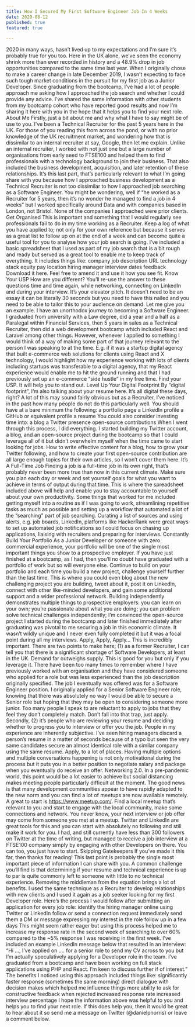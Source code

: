 ```yaml
---
title: How I Secured My First Software Engineer Job In 4 Weeks
date: 2020-08-12
published: true
featured: true

---
```

2020 in many ways, hasn’t lived up to my expectations and I’m sure it’s probably true for you too. Here in the UK alone, we’ve seen the economy shrink more than ever recorded in history and a 48.9% drop in job opportunities compared to the same time last year.
When I originally chose to make a career change in late December 2019, I wasn’t expecting to face such tough market conditions in the pursuit for my first job as a Junior Developer.
Since graduating from the bootcamp, I’ve had a lot of people approach me asking how I approached the job search and whether I could provide any advice. I’ve shared the same information with other students from my bootcamp cohort who have reported good results and now I’m sharing it here with you in the hope that it helps you to find your next role.
About Me
Firstly, just a bit about me and why what I have to say might be of use to you. I’ve been a Technical Recruiter for the past 5 years here in the UK. For those of you reading this from across the pond, or with no prior knowledge of the UK recruitment market, and wondering how that is dissimilar to an internal recruiter at say, Google, then let me explain.
Unlike an internal recruiter, I worked with not just one but a large number of organisations from early seed to FTSE100 and helped them to find professionals with a technology background to join their business. That also included the business development, acquisition, and later retention of these relationships.
It’s this last part, that’s particularly relevant to what I’m going share with you because how I approached business development as a Technical Recruiter is not too dissimilar to how I approached job searching as a Software Engineer.
You might be wondering, well if “he worked as a Recruiter for 5 years, then it’s no wonder he managed to find a job in 4 weeks” but I worked specifically around Data and with companies based in London, not Bristol. None of the companies I approached were prior clients.
Get Organised
This is important and something that I would regularly see professionals fail to do in my time working as a Recruiter. Keep a log of what you have applied to; not only for your own reference but because it serves as a great list to follow up on at the end of a week and can become quite a useful tool for you to analyse how your job search is going.
I’ve included a basic spreadsheet that I used as part of my job search that is a bit rough and ready but served as a great tool to enable me to keep track of everything. It includes things like:
company
job description URL
technology stack
equity
pay
location
hiring manager
interview dates
feedback
Download it here. Feel free to amend it and use it how you see fit.
Know Your USP
How are you different?
You’ll re-use the answer to these questions time and time again, while networking, connecting on LinkedIn and during your interview. It’s your elevator pitch. It doesn’t need to be an essay it can be literally 30 seconds but you need to have this nailed and you need to be able to tailor this to your audience on demand.
Let me give you an example. I have an unorthodox journey to becoming a Software Engineer. I graduated from university with a Law degree, did a year and a half as a Paralegal within Financial Services, then 5 years in sales as a Technical Recruiter, then did a web development bootcamp which included React and Laravel among other things.
However, whenever I applied to something I would think of a way of making some part of that journey relevant to the person I was speaking to at the time. E.g. if it was a startup digital agency that built e-commerce web solutions for clients using React and X technology, I would highlight how my experience working with lots of clients including startups was transferable to a digital agency, that my React experience would enable me to hit the ground running and that I had previously set up an e-commerce “side hustle” in my free time.
Find your USP. It will help you to stand out.
Level Up Your Digital Footprint
By “digital footprint”, I’m also talking about your resume here. It’s all digital these days, right?
A lot of this may sound fairly obvious but as a Recruiter, I’ve noticed in the past how many people do not do this particularly well. You should have at a bare minimum the following:
a portfolio page
a LinkedIn profile
a GitHub or equivalent profile
a resume
You could also consider investing time into:
a blog
a Twitter presence
open-source contributions
When I went through this process, I did everything. I started building my Twitter account, a blog, and an open-source project during the bootcamp so that I could leverage all of it but didn’t overwhelm myself when the time came to start looking for jobs.
How to write effective content for a blog, how to grow your Twitter following, and how to create your first open-source contribution are all large enough topics for their own articles, so I won’t cover them here.
It’s A Full-Time Job
Finding a job is a full-time job in its own right, that’s probably never been more true than now in this current climate. Make sure you plan each day or week and set yourself goals for what you want to achieve in terms of output during that time. This is where the spreadsheet included above will help and enable you to stay accountable to yourself about your own productivity.
Some things that worked for me included getting myself into a routine as if I was going to work, streamlining repetitive tasks as much as possible and setting up a workflow that automated a lot of the “searching” part of job searching.
Curating a list of sources and using alerts, e.g. job boards, LinkedIn, platforms like HackerRank were great ways to set up automated job notifications so I could focus on chasing up applications, liaising with recruiters and preparing for interviews.
Constantly Build Your Portfolio
As a Junior Developer or someone with zero commercial experience, your portfolio will be one of the single most important things you show to a prospective employer.
If you have just finished at a bootcamp, as I had, then you’ll no doubt have graduated with a portfolio of work but so will everyone else.
Continue to build on your portfolio and each time you build a new project, challenge yourself further than the last time. This is where you could even blog about the new challenging project you are building, tweet about it, post it on LinkedIn, connect with other like-minded developers, and gain some additional support and a wider professional network.
Building independently demonstrates multiple things to prospective employers:
you can learn on your own;
you’re passionate about what you are doing;
you can problem solve technical challenges independently;
I’m convinced the open-source project I started during the bootcamp and later finished immediately after graduating was pivotal to me securing a job in this economic climate. It wasn’t wildly unique and I never even fully completed it but it was a focal point during all my interviews.
Apply, Apply, Apply…
This is incredibly important. There are two points to make here; (1) as a former Recruiter, I can tell you that there is a significant shortage of Software Developers, at least in the UK. Demand far outweighs supply. This is good for you but only if you leverage it.
There have been too many times to remember where I have previously worked with an organisation and they have considered someone who applied for a role but was less experienced than the job description originally specified. The job I eventually was offered was for a Software Engineer position.
I originally applied for a Senior Software Engineer role, knowing that there was absolutely no way I would be able to secure a Senior role but hoping that they may be open to considering someone more junior.
Too many people I speak to are reluctant to apply to jobs that they feel they don’t completely match. Don’t fall into that trap, just apply.
Secondly, (2) it’s people who are reviewing your resume and deciding whether to progress you to interview or offer you the job. People in my experience are inherently subjective. I’ve seen hiring managers discard a person’s resume in a matter of seconds because of a typo but seen the very same candidates secure an almost identical role with a similar company using the same resume.
Apply, to a lot of places. Having multiple options and multiple conversations happening is not only motivational during the process but it puts you in a better position to negotiate salary and package when you eventually do receive an offer.
Networking 2.0.
In a pre-pandemic world, this point would be a lot easier to achieve but social distancing makes meeting people particularly difficult at the moment.
The good news is that many development communities appear to have rapidly adapted to the new norm and you can find a lot of meetups are now available remotely.
A great to start is https://www.meetup.com/. Find a local meetup that’s relevant to you and start to engage with the local community, make some connections and network. You never know, your next interview or job offer may come from someone you met at a meetup.
Twitter and LinkedIn are great tools for this and you can start with absolutely no following and still make it work for you. I had, and still currently have less than 300 followers on Twitter at the time of writing, but managed to receive a job interview at a FTSE100 company simply by engaging with other Developers on there. You can too, you just have to start.
Skipping Gatekeepers
If you’ve made it this far, then thanks for reading!
This last point is probably the single most important piece of information I can share with you. A common challenge you’ll find is that determining if your resume and technical experience is up to par is quite commonly left to someone with little to no technical experience.
Removing the middleman from the equation brings a lot of benefits. I used the same technique as a Recruiter to develop relationships with new clients and I used it again as a job seeker looking for my first Developer role.
Here’s the process I would follow after submitting an application for every job role:
identify the hiring manager online using Twitter or LinkedIn
follow or send a connection request immediately
send them a DM or message expressing my interest in the role
follow up in a few days
This might seem rather eager but using this process helped me to increase my response rate in the second week of searching to over 60% compared to the ~5% response I was receiving in the first week. I’ve included an example LinkedIn message below that resulted in an interview:
“Hi …,
I’ve applied on …. for a senior role to send my CV across to you but I’m actually speculatively applying for a Developer role in the team. I’ve graduated from a bootcamp and have been working on full stack applications using PHP and React.
I’m keen to discuss further if of interest.”
The benefits I noticed using this approach included things like:
significantly faster response (sometimes the same morning)
direct dialogue with decision makes which helped me influence things more
ability to ask for constructive feedback when rejected
increased response rate
increased interview percentage
I hope the information above was helpful to you and helps you to find your next role. If this does help you, then it would be great to hear about it so send me a message on Twitter (@danielpnorris) or leave a comment below.